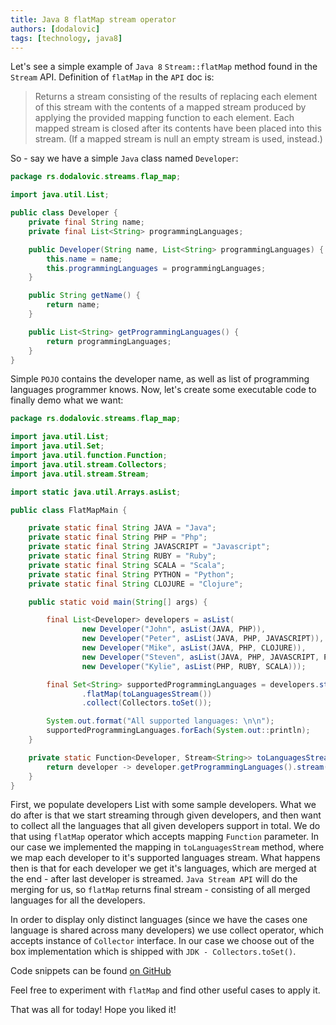 ```yaml
---
title: Java 8 flatMap stream operator
authors: [dodalovic]
tags: [technology, java8]
---
```


Let's see a simple example of `Java 8` `Stream::flatMap` method found in the `Stream` API. Definition of `flatMap` in the `API` doc is:

<!--truncate-->

> Returns a stream consisting of the results of replacing each element of this stream with the contents of a mapped stream produced by
> applying the provided mapping function to each element. Each mapped stream is closed after its contents have been placed into this
> stream. (If a mapped stream is null an empty stream is used, instead.)

So - say we have a simple `Java` class named `Developer`:

```java
package rs.dodalovic.streams.flap_map;

import java.util.List;

public class Developer {
    private final String name;
    private final List<String> programmingLanguages;

    public Developer(String name, List<String> programmingLanguages) {
        this.name = name;
        this.programmingLanguages = programmingLanguages;
    }

    public String getName() {
        return name;
    }

    public List<String> getProgrammingLanguages() {
        return programmingLanguages;
    }
}
```

Simple `POJO` contains the developer name, as well as list of programming languages programmer knows. Now, let's create some
executable code to finally demo what we want:

```java
package rs.dodalovic.streams.flap_map;

import java.util.List;
import java.util.Set;
import java.util.function.Function;
import java.util.stream.Collectors;
import java.util.stream.Stream;

import static java.util.Arrays.asList;

public class FlatMapMain {

    private static final String JAVA = "Java";
    private static final String PHP = "Php";
    private static final String JAVASCRIPT = "Javascript";
    private static final String RUBY = "Ruby";
    private static final String SCALA = "Scala";
    private static final String PYTHON = "Python";
    private static final String CLOJURE = "Clojure";

    public static void main(String[] args) {

        final List<Developer> developers = asList(
                new Developer("John", asList(JAVA, PHP)),
                new Developer("Peter", asList(JAVA, PHP, JAVASCRIPT)),
                new Developer("Mike", asList(JAVA, PHP, CLOJURE)),
                new Developer("Steven", asList(JAVA, PHP, JAVASCRIPT, PYTHON)),
                new Developer("Kylie", asList(PHP, RUBY, SCALA)));

        final Set<String> supportedProgrammingLanguages = developers.stream()
                .flatMap(toLanguagesStream())
                .collect(Collectors.toSet());

        System.out.format("All supported languages: \n\n");
        supportedProgrammingLanguages.forEach(System.out::println);
    }

    private static Function<Developer, Stream<String>> toLanguagesStream() {
        return developer -> developer.getProgrammingLanguages().stream();
    }
}
```

First, we populate developers List with some sample developers. What we do after is that we start streaming through given developers,
and then want to collect all the languages that all given developers support in total. We do that using `flatMap` operator which accepts
mapping `Function` parameter. In our case we implemented the mapping in `toLanguagesStream` method, where we map each developer to it's
supported languages stream. What happens then is that for each developer we get it's languages, which are merged at the end - after
last developer is streamed. `Java Stream API` will do the merging for us, so `flatMap` returns final stream - consisting of all merged
languages for all the developers.

In order to display only distinct languages (since we have the cases one language is shared across many developers) we use collect
operator, which accepts instance of `Collector` interface. In our case we choose out of the box implementation which is shipped with
`JDK - Collectors.toSet()`.

Code snippets can be found [on GitHub](https://gist.github.com/dodalovic/571f1730774ccae6d949)

Feel free to experiment with `flatMap` and find other useful cases to apply it.

That was all for today! Hope you liked it!
